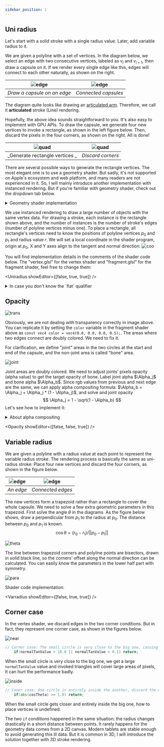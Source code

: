 ```yaml
---
sidebar_position: 1
---
```


## Uni radius

Let's start with a solid stroke with a single radius value.
Later, add variable radius to it.


<Uniradius />

We are given a polyline with a set of vertices.
In the diagram below, we select an edge with two consecutive vertices, labeled as $v_i$ and $v_{i+1}$, then draw a capsule on it.
If we render every single edge like this, edges will connect to each other naturally, as shown on the right.

| ![edge](./uni-capsule.png)  | ![edge](./uni-connect.png) |
| :-------------------------: | :------------------------: |
| _Draw a capsule on an edge_ |    _Connected capsules_    |

The diagram quite looks like drawing an [articulated arm](https://www.google.com/search?q=articulated+arm+2D+diagram&tbm=isch).
Therefore, we call it **articulated** stroke (Line) rendering.

Hopefully, the above idea sounds straightforward to you.
It's also easy to implement with GPU APIs.
To draw the capsule, we generate four new vertices to invoke a rectangle, as shown in the left figure below.
Then, discard the pixels in the four corners, as shown on the right. All is done!

|    ![quad](./uni-quad.png)     | ![quad](./uni-quad-capsule.png) |
| :----------------------------: | :-----------------------------: |
| _Generate rectangle vertices _ |        _Discard corners_        |

There are several possible ways to generate the rectangle vertices.
The most elegant one is to use a geometry shader.
But sadly, it's not supported on Apple's ecosystem and web platform, and many readers are not experienced in it.
So, I will mainly introduce another implementation with instanced rendering.
But if you're familiar with geometry shader, check out the dropdown tab below.

<details>
  <summary>Geometry shader implementation</summary>

Geometry shader is designed for transforming geometry.
We can write very elegant code on the CPU side, which feels like an OpenGL built-in stroke (line strip) rendering functionality.

```cpp
glUseProgram(brushStrokeProgram)
/* set uniforms ... */
glBindVertexArray(vao);
glDrawArrays(GL_LINE_STRIP, ...);
```

Pseudo code in the geometry shader:

```glsl
layout(lines) in;
layout(triangle_strip, max_vertices = 4) out;

void main(){
  /* Set the down left vertex variables */
  EmitVertex();
  /* Set the up left vertex variables */
  EmitVertex();
  /* Set the down right vertex variables */
  EmitVertex();
  /* Set the up right vertex variables */
  EmitVertex();
}
```

You will find the details in the upcoming description.

#### Geometry shader implementation is elegant

The vertex array buffer object `vao` is created like drawing a line strip.
We bind it and draw it as a line strip, then get a custom "line strip"!
Every line of the code is incredibly descriptive and self-explanatory.
When mocking geometry shader's behavior with instanced rendering, the code gets obscure.
Sadly, graphics engineers cannot easily enjoy this elegance because of Apple's Metal API.

You may argue that geometry shader can cause a lot of performance issues.
But benefiting from hard work by GPU engineers and manufacturers,
the computational power is very much superfluous to draw 2D contents with a modern discrete graphics card.
Performance is not everything.
Writing maintainable and easy-to-understand code is much more critical in some cases.

</details>

We use instanced rendering to draw a large number of objects with the same vertex data.
For drawing a stroke, each instance is the rectangle shown above, and the number of instances is the number of stroke's edges
(number of polyline vertices minus one).
To place a rectangle, all rectangle's vertices need to know the positions of polyline vertices $p_0$ and $p_1$ and radius value $r$.
We will set a local coordinate in the shader program, origin at $p_0$, X and Y axes align to the tangent and normal direction:
![coo](./coordinate.png)

You will find implementation details in the comments of the shader code below.
The "vertex.glsl" for the vertex shader and "fragment.glsl" for the fragment shader, feel free to change them:

<Uniradius showEditor={[false, true, true]} />

<details>
<summary>
In case you don't know the `flat` qualifier
</summary>

Shader variables are interpolated by default when passing to a fragment shader.
The `flat` qualifier tells your shader program no to interpolate the variable.
If you still need clarifications, check out this [article](https://www.geeks3d.com/20130514/opengl-interpolation-qualifiers-glsl-tutorial/).

</details>

## Opacity

![trans](./transparency.png)

Obviously, we are not dealing with transparency correctly in image above.
You can replicate it by setting the `color` variable in the fragment shader above as `const vec4 color = vec4(0.0, 0.0, 0.0, 0.5);`.
The areas where two edges connect are doubly colored.
We need to fix it.

For clarification, we define "joint" areas in the two circles at the start and end of the capsule,
and the non-joint area is called "bone" area.

![joint](./uni-joint.png)

Joint areas are doubly colored.
We need to adjust joints' pixels opacity (alpha value) to get the target opacity of bone.
Label joint alpha $\Alpha_j$ and bone alpha $\Alpha_b$.
Since rgb values from previous and next edge are the same, we can apply alpha compositing formula:
$\Alpha_b = \Alpha_j + \Alpha_j * (1 - \Alpha_j)$, and solve and joint opacity
$$
\Alpha_j = 1 - \sqrt{1 - \Alpha_b}
$$
Let's see how to implement it:

<details>
  <summary>About alpha compositing</summary>

I've seen very experienced graphics engineers unfamiliar with alpha compositing.
I would recommend two articles [1](https://ciechanow.ski/alpha-compositing/) and [2](https://wiki.edunitas.com/IT/en/114-10/alpha-channels_400_eduNitas.html).
The topic is so important for 2D rendering that I will write a dedicated article to explain when introducing the airbrush.

</details>


<Opacity showEditor={[false, false, true]} />

## Variable radius

We are given a polyline with a radius value at each point to represent the variable radius stroke.
The rendering process is basically the same as uni-radius stroke:
Place four new vertices and discard the four corners, as shown in the figure below.

| ![edge](./var-capsule.png) | ![edge](./var-connect.png) |
| :------------------------: | :------------------------: |
|         _An edge_          |     _Connected edges_      |

The new vertices form a trapezoid rather than a rectangle to cover the whole capsule.
We need to solve a few extra geometric parameters in this trapezoid.
First solve the angle $\theta$ in the diagrams.
As the figure below shows, draw a perpendicular from $p_1$ to the radius at $p_0$.
The distance between $p_0$ and $p_1$ is known.
$$
\cos\theta = (r_0 - r_1)/||p_0 - p_1||
$$

![theta](./var-theta.png)

The line between trapezoid corners and polyline points are bisectors, drawn in solid black line,
so the corners' offset along the normal direction can be calculated.
You can easily know the parameters in the lower half part with symmetry.

![para](./var-parameters.png)

Shader code implementation:


<Varradius showEditor={[false, true, true]} />

## Corner case

In the vertex shader, we discard edges in the two corner conditions.
But in fact, they represent one corner case, as shown in the figures below.

![near](./var-near.png)

```glsl
// Corner case: The small circle is very close to the big one, casuing large offset in the normal direction, discard the edge
    if(normalTanValue > 10.0 || normalTanValue < 0.1) return;
```

When the small circle is very close to the big one, we get a large `normalTanValue` value and invoked triangles will cover large areas of pixels,
It can hurt the performance badly.

![inside](./var-inside.png)

```glsl
// Coner case: One circle is entirely inside the another, discard the edge.
    if(abs(cosTheta) >= 1.0) return;
```

When the small circle gets closer and entirely inside the big one, how to place vertices is undefined.

The two `if` conditions happened in the same situation: the radius changes drastically in a short distance between points.
It rarely happens for the geometry data comes from a 2D canvas.
Modern tablets are stable enough to avoid generating this ill data.
But it is common in 3D, I will introduce the solution together with 3D stroke rendering.
